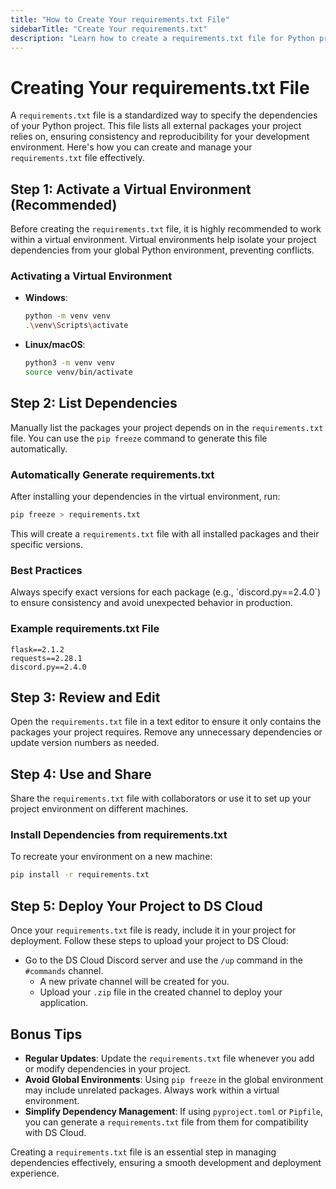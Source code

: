 ```yaml
---
title: "How to Create Your requirements.txt File"
sidebarTitle: "Create Your requirements.txt"
description: "Learn how to create a requirements.txt file for Python projects"
---
```


# Creating Your requirements.txt File

A `requirements.txt` file is a standardized way to specify the dependencies of your Python project. This file lists all external packages your project relies on, ensuring consistency and reproducibility for your development environment. Here's how you can create and manage your `requirements.txt` file effectively.

## Step 1: Activate a Virtual Environment (Recommended)

Before creating the `requirements.txt` file, it is highly recommended to work within a virtual environment. Virtual environments help isolate your project dependencies from your global Python environment, preventing conflicts.

### Activating a Virtual Environment

- **Windows**:
  ```bash
  python -m venv venv
  .\venv\Scripts\activate
  ```

- **Linux/macOS**:
  ```bash
  python3 -m venv venv
  source venv/bin/activate
  ```

## Step 2: List Dependencies

Manually list the packages your project depends on in the `requirements.txt` file. You can use the `pip freeze` command to generate this file automatically.

### Automatically Generate requirements.txt

After installing your dependencies in the virtual environment, run:
```bash
pip freeze > requirements.txt
```

This will create a `requirements.txt` file with all installed packages and their specific versions.

### Best Practices

<Warning>
Always specify exact versions for each package (e.g., `discord.py==2.4.0`) to ensure consistency and avoid unexpected behavior in production.
</Warning>

### Example requirements.txt File
```plaintext
flask==2.1.2
requests==2.28.1
discord.py==2.4.0
```

## Step 3: Review and Edit

Open the `requirements.txt` file in a text editor to ensure it only contains the packages your project requires. Remove any unnecessary dependencies or update version numbers as needed.

## Step 4: Use and Share

Share the `requirements.txt` file with collaborators or use it to set up your project environment on different machines.

### Install Dependencies from requirements.txt

To recreate your environment on a new machine:
```bash
pip install -r requirements.txt
```

## Step 5: Deploy Your Project to DS Cloud

Once your `requirements.txt` file is ready, include it in your project for deployment. Follow these steps to upload your project to DS Cloud:

- Go to the DS Cloud Discord server and use the `/up` command in the `#commands` channel.
  - A new private channel will be created for you.
  - Upload your `.zip` file in the created channel to deploy your application.

## Bonus Tips

- **Regular Updates**: Update the `requirements.txt` file whenever you add or modify dependencies in your project.
- **Avoid Global Environments**: Using `pip freeze` in the global environment may include unrelated packages. Always work within a virtual environment.
- **Simplify Dependency Management**: If using `pyproject.toml` or `Pipfile`, you can generate a `requirements.txt` file from them for compatibility with DS Cloud.

Creating a `requirements.txt` file is an essential step in managing dependencies effectively, ensuring a smooth development and deployment experience.